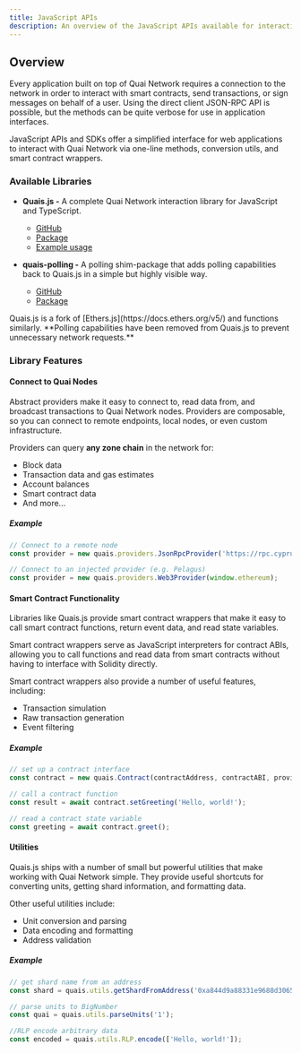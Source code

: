 ```yaml
---
title: JavaScript APIs
description: An overview of the JavaScript APIs available for interacting with Quai Network.
---
```


## Overview

Every application built on top of Quai Network requires a connection to the network in order to interact with smart contracts, send transactions, or sign messages on behalf of a user. Using the direct client JSON-RPC API is possible, but the methods can be quite verbose for use in application interfaces.

JavaScript APIs and SDKs offer a simplified interface for web applications to interact with Quai Network via one-line methods, conversion utils, and smart contract wrappers.

### Available Libraries

- **Quais.js -** A complete Quai Network interaction library for JavaScript and TypeScript.

  - [GitHub](https://github.com/dominant-strategies/quais-5.js)
  - [Package](https://www.npmjs.com/package/quais)
  - [Example usage](https://github.com/dominant-strategies/quais-by-example)

- **quais-polling -** A polling shim-package that adds polling capabilities back to Quais.js in a simple but highly visible way.

  - [GitHub](https://github.com/dominant-strategies/quais-shim)
  - [Package](https://www.npmjs.com/package/quais-polling)

<Warning>
Quais.js is a fork of [Ethers.js](https://docs.ethers.org/v5/) and functions similarly. **Polling capabilities have been removed from Quais.js to prevent unnecessary network requests.**
</Warning>

### Library Features

#### Connect to Quai Nodes

Abstract providers make it easy to connect to, read data from, and broadcast transactions to Quai Network nodes. Providers are composable, so you can connect to remote endpoints, local nodes, or even custom infrastructure.

Providers can query **any zone chain** in the network for:

- Block data
- Transaction data and gas estimates
- Account balances
- Smart contract data
- And more...

##### Example

```javascript
// Connect to a remote node
const provider = new quais.providers.JsonRpcProvider('https://rpc.cyprus1.colosseum.quaiscan.io');

// Connect to an injected provider (e.g. Pelagus)
const provider = new quais.providers.Web3Provider(window.ethereum);
```

#### Smart Contract Functionality

Libraries like Quais.js provide smart contract wrappers that make it easy to call smart contract functions, return event data, and read state variables.

Smart contract wrappers serve as JavaScript interpreters for contract ABIs, allowing you to call functions and read data from smart contracts without having to interface with Solidity directly.

Smart contract wrappers also provide a number of useful features, including:

- Transaction simulation
- Raw transaction generation
- Event filtering

##### Example

```javascript
// set up a contract interface
const contract = new quais.Contract(contractAddress, contractABI, provider);

// call a contract function
const result = await contract.setGreeting('Hello, world!');

// read a contract state variable
const greeting = await contract.greet();
```

#### Utilities

Quais.js ships with a number of small but powerful utilities that make working with Quai Network simple. They provide useful shortcuts for converting units, getting shard information, and formatting data.

Other useful utilities include:

- Unit conversion and parsing
- Data encoding and formatting
- Address validation

##### Example

```javascript
// get shard name from an address
const shard = quais.utils.getShardFromAddress('0xa844d9a88331e9688d3065f92c11e25ab1e50aa6');

// parse units to BigNumber
const quai = quais.utils.parseUnits('1');

//RLP encode arbitrary data
const encoded = quais.utils.RLP.encode(['Hello, world!']);
```